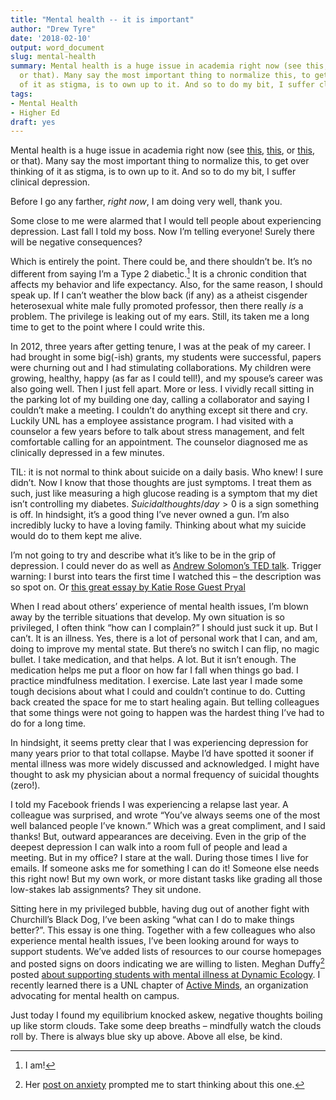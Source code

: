 ```yaml
---
title: "Mental health -- it is important"
author: "Drew Tyre"
date: '2018-02-10'
output: word_document
slug: mental-health
summary: Mental health is a huge issue in academia right now (see this, this, or this,
  or that). Many say the most important thing to normalize this, to get over thinking
  of it as stigma, is to own up to it. And so to do my bit, I suffer clinical depression.
tags:
- Mental Health
- Higher Ed
draft: yes
---
```


Mental health is a huge issue in academia right now (see 
[this](https://www.theatlantic.com/education/archive/2016/07/why-do-so-many-graduate-students-quit/490094/), 
[this](https://dynamicecology.wordpress.com/2016/07/13/life-as-an-anxious-scientist/), or 
[this](https://www.theguardian.com/society/2017/may/23/number-university-dropouts-due-to-mental-health-problems-trebles?CMP=Share_iOSApp_Other), or 
that). 
Many say the most important thing to normalize this, to get over thinking of it as stigma, is to own up to it.
And so to do my bit, I suffer clinical depression. 

Before I go any farther, *right now*, I am doing very well, thank you.

Some close to me were alarmed that I would tell people about experiencing depression. 
Last fall I told my boss. 
Now I'm telling everyone! 
Surely there will be negative consequences?

Which is entirely the point. There could be, and there shouldn't be. It's no different from saying I'm a Type 2 diabetic.[^1] 
It is a chronic condition that affects my behavior and life expectancy. Also, for the same reason, I should speak up. 
If I can't weather the blow back (if any) as a atheist cisgender heterosexual white male fully promoted professor, then there really *is* a problem. The privilege is leaking out of my ears.
Still, its taken me a long time to get to the point where I could write this. 

[^1]: I am!

In 2012, three years after getting tenure, I was at the peak of my career. 
I had brought in some big(-ish) grants, my students were successful, papers were churning out and I had stimulating collaborations. 
My children were growing, healthy, happy (as far as I could tell!), and my spouse's career was also going well. 
Then I just fell apart. More or less. 
I vividly recall sitting in the parking lot of my building one day, calling a collaborator and saying I couldn't make a meeting. 
I couldn't do anything except sit there and cry. 
Luckily UNL has a employee assistance program. I had visited with a counselor a few years before to talk about stress management, and felt comfortable calling for an appointment. 
The counselor diagnosed me as clinically depressed in a few minutes. 

TIL: it is not normal to think about suicide on a daily basis. Who knew! I sure didn't. 
Now I know that those thoughts are just symptoms. 
I treat them as such, just like measuring a high glucose reading is a symptom that my diet isn't controlling my diabetes. 
$Suicidal thoughts / day > 0$ is a sign something is off.
In hindsight, it's a good thing I've never owned a gun.
I'm also incredibly lucky to have a loving family. 
Thinking about what my suicide would do to them kept me alive. 

I'm not going to try and describe what it's like to be in the grip of depression. 
I could never do as well as 
[Andrew Solomon's TED talk](https://www.ted.com/talks/andrew_solomon_depression_the_secret_we_share?utm_campaign=tedspread--a&utm_medium=referral&utm_source=tedcomshare). 
Trigger warning: I burst into tears the first time I watched this -- the description was so spot on.
Or [this great essay by Katie Rose Guest Pryal](https://chroniclevitae.com/news/1203-working-when-your-brain-isn-t)

When I read about others' experience of mental health issues, I'm blown away by the terrible situations that develop. 
My own situation is so privileged, I often think "how can I complain?" 
I should just suck it up. 
But I can't. It is an illness. 
Yes, there is a lot of personal work that I can, and am, doing to improve my mental state. 
But there's no switch I can flip, no magic bullet. 
I take medication, and that helps. A lot. But it isn't enough.
The medication helps me put a floor on how far I fall when things go bad. 
I practice mindfulness meditation. 
I exercise. 
Late last year I made some tough decisions about what I could and couldn't continue to do. 
Cutting back created the space for me to start healing again. 
But telling colleagues that some things were not going to happen was the hardest thing I've had to do for a long time. 

In hindsight, it seems pretty clear that I was experiencing depression for many years prior to that total collapse. 
Maybe I'd have spotted it sooner if mental illness was more widely discussed and acknowledged.
I might have thought to ask my physician about a normal frequency of suicidal thoughts (zero!). 

I told my Facebook friends I was experiencing a relapse last year. 
A colleague was surprised, and wrote "You've always seems one of the most well balanced people I've known."
Which was a great compliment, and I said thanks! 
But, outward appearances are deceiving. 
Even in the grip of the deepest depression I can walk into a room full of people and lead a meeting. 
But in my office? 
I stare at the wall. 
During those times I live for emails. If someone asks me for something I can do it! 
Someone else needs this right now! 
But my own work, or more distant tasks like grading all those low-stakes lab assignments? 
They sit undone.

Sitting here in my privileged bubble, having dug out of another fight with Churchill's Black Dog, I've been asking "what can I do to make things better?". 
This essay is one thing. 
Together with a few colleagues who also experience mental health issues, I've been looking around for ways to support students. We've added lists of resources to our course homepages and posted signs on doors indicating we are willing to listen.
Meghan Duffy[^2] posted [about supporting students with mental illness at Dynamic Ecology](https://dynamicecology.wordpress.com/2018/01/29/how-to-support-undergraduate-students-experiencing-mental-health-concerns/).
I recently learned there is a UNL chapter of [Active Minds](http://www.activeminds.org/), an organization advocating for mental health on campus. 

[^2]: Her [post on anxiety](https://dynamicecology.wordpress.com/2016/07/13/life-as-an-anxious-scientist/) prompted me to start thinking about this one.

Just today I found my equilibrium knocked askew, negative thoughts boiling up like storm clouds. 
Take some deep breaths -- mindfully watch the clouds roll by. There is always blue sky up above. 
Above all else, be kind.


